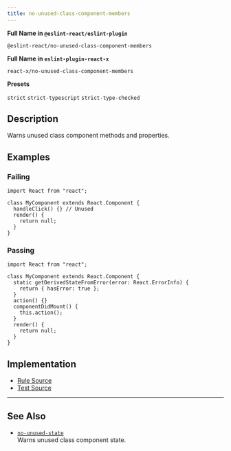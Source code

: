```yaml
---
title: no-unused-class-component-members
---
```


**Full Name in `@eslint-react/eslint-plugin`**

```plain copy
@eslint-react/no-unused-class-component-members
```

**Full Name in `eslint-plugin-react-x`**

```plain copy
react-x/no-unused-class-component-members
```

**Presets**

`strict`
`strict-typescript`
`strict-type-checked`

## Description

Warns unused class component methods and properties.

## Examples

### Failing

```tsx
import React from "react";

class MyComponent extends React.Component {
  handleClick() {} // Unused
  render() {
    return null;
  }
}
```

### Passing

```tsx
import React from "react";

class MyComponent extends React.Component {
  static getDerivedStateFromError(error: React.ErrorInfo) {
    return { hasError: true };
  }
  action() {}
  componentDidMount() {
    this.action();
  }
  render() {
    return null;
  }
}
```

## Implementation

- [Rule Source](https://github.com/Rel1cx/eslint-react/tree/main/packages/plugins/eslint-plugin-react-x/src/rules/no-unused-class-component-members.ts)
- [Test Source](https://github.com/Rel1cx/eslint-react/tree/main/packages/plugins/eslint-plugin-react-x/src/rules/no-unused-class-component-members.spec.ts)

---

## See Also

- [`no-unused-state`](./no-unused-state)\
  Warns unused class component state.
